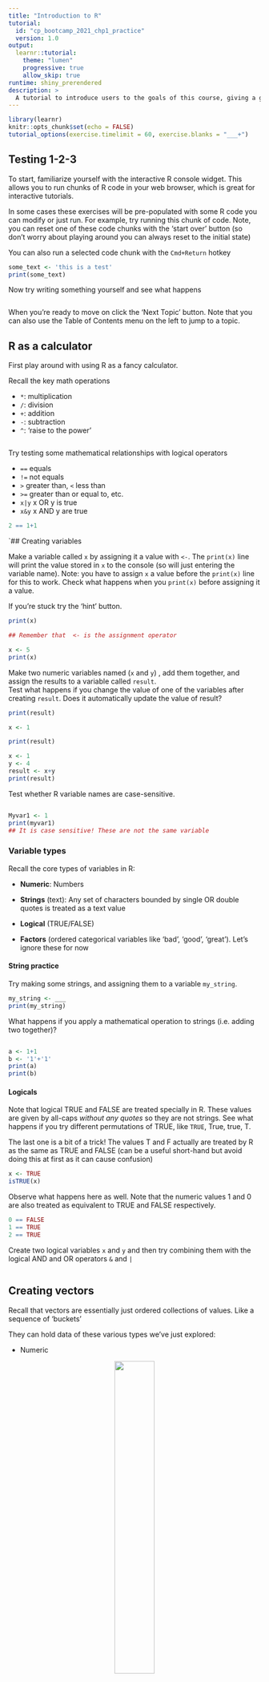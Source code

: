 ```yaml
---
title: "Introduction to R"
tutorial:
  id: "cp_bootcamp_2021_chp1_practice"
  version: 1.0
output: 
  learnr::tutorial:
    theme: "lumen"
    progressive: true
    allow_skip: true
runtime: shiny_prerendered
description: >
  A tutorial to introduce users to the goals of this course, giving a general idea of R and getting started with the curriculum
---
```



```r
library(learnr)
knitr::opts_chunk$set(echo = FALSE)
tutorial_options(exercise.timelimit = 60, exercise.blanks = "___+")
```

## Testing 1-2-3

To start, familiarize yourself with the interactive R console widget. This allows you to run chunks of R code in your web browser, which is great for interactive tutorials.

In some cases these exercises will be pre-populated with some R code you can modify or just run. For example, try running this chunk of code. Note, you can reset one of these code chunks with the 'start over' button (so don't worry about playing around you can always reset to the initial state)

You can also run a selected code chunk with the `Cmd+Return` hotkey

```r
some_text <- 'this is a test'
print(some_text)
```

Now try writing something yourself and see what happens

```r

```

When you're ready to move on click the 'Next Topic' button. Note that you can also use the Table of Contents menu on the left to jump to a topic.


## R as a calculator

First play around with using R as a fancy calculator. 

Recall the key math operations

- `*`: multiplication
- `/`: division
- `+`: addition
- `-`: subtraction
- `^`: 'raise to the power'

```r

```

Try testing some mathematical relationships with logical operators

- `==` equals
- `!=` not equals
- `>` greater than, `<` less than
- `>=` greater than or equal to, etc.
- `x|y` x OR y is true
- `x&y` x AND y are true

```r
2 == 1+1
```


`## Creating variables

Make a variable called `x` by assigning it a value with `<-`. The `print(x)` line will print the value stored in `x` to the console (so will just entering the variable name). Note: you have to assign `x` a value before the `print(x)` line for this to work. Check what happens when you `print(x)` before assigning it a value.

If you're stuck try the 'hint' button.


```r

print(x)
```

```r
## Remember that  <- is the assignment operator
```

```r
x <- 5
print(x)
```


Make two numeric variables named (`x` and `y`) , add them together, and assign the results to a variable called `result`.  
Test what happens if you change the value of one of the variables after creating `result`. Does it automatically update the value of result? 

```r

print(result)
```

```r
x <- 1

print(result)
```

```r
x <- 1
y <- 4
result <- x+y
print(result)
```


Test whether R variable names are case-sensitive. 

```r

```

```r
Myvar1 <- 1
print(myvar1)
## It is case sensitive! These are not the same variable
```


### Variable types

Recall the core types of variables in R:

- **Numeric**: Numbers

- **Strings** (text): Any set of characters bounded by single OR double quotes is treated as a text value

- **Logical** (TRUE/FALSE)

- **Factors** (ordered categorical variables like 'bad', 'good', 'great'). Let's ignore these for now


#### String practice

Try making some strings, and assigning them to a variable `my_string`.

```r
my_string <- ___
print(my_string)
```

What happens if you apply a mathematical operation to strings (i.e. adding two together)?
```r

```

```r
a <- 1+1
b <- '1'+'1'
print(a)
print(b)
```

#### Logicals

Note that logical TRUE and FALSE are treated specially in R. These values are given by all-caps *without any quotes* so they are not strings. See what happens if you try different permutations of TRUE, like `TRUE`, True, true, T.

The last one is a bit of a trick! The values T and F actually are treated by R as the same as TRUE and FALSE (can be a useful short-hand but avoid doing this at first as it can cause confusion)

```r
x <- TRUE
isTRUE(x)
```

Observe what happens here as well. Note that the numeric values 1 and 0 are also treated as equivalent to TRUE and FALSE respectively.

```r
0 == FALSE
1 == TRUE
2 == TRUE
```

Create two logical variables `x` and `y` and then try combining them with the logical AND and OR operators `&` and `|` 

```r

```


## Creating vectors

Recall that vectors are essentially just ordered collections of values. Like a sequence of 'buckets'

They can hold data of these various types we've just explored:

- Numeric

<center>
<img src="images/vector2.png" width="40%">
</center>

- Text (strings)

<center>
<img src="images/vector1.png" width="40%">
</center>

- Or boolean (TRUE/FALSE)

<center>
<img src="images/vector5-logical.png" width="40%">
</center>


Remember that you can use the `c()` function to combine values into a vector

**Note that all data in a vector has to be the same type!**

Try creating a vector called `vec` that holds the values `'a'` and `'b'`
```r

print(vec)
```


```r
vec <- c('a', 'b')
vec
```

What happens if you make a vector with a mix of numeric and string values?

```r


```

```r
c(1, 'c')
```


You can also use the `c()` function to add more values to an existing vector. Try adding another number to `vec`

```r
vec <- c(1, 2)
vec <- ___
print(vec)

```

```r
vec <- c(1, 2)
vec <- c(vec, 3)
print(vec)
```


You can also combine together vectors using `c()` (it's quite a flexible function!). Try combining the two vectors

```r
vec1 <- c(1, 2)
vec2 <- c(3, 4)
vec3 <- ___
print(vec3)

```

```r
vec1 <- c(1, 2)
vec2 <- c(3, 4)
vec3 <- c(vec1, vec2)
print(vec3)
```

What happens if you concatenate a string to a vector of numeric values?

```r
vec <- c(1, 2)
print(vec)
```

```r
vec <- c(1, 2)
vec <- c(vec, 'cat')
print(vec)
## All the elements turn to string
```

There are a number of specialized functions for making numeric vectors efficiently. For example, you can make a numeric sequence from `x` to `y` using `x:y`.

Try creating a vector containing all integers between 100 and 150, followed by those between -40 and -10.
```r

```

```r
c(1:10)
```

```r
c(100:150,-40:-10)
```


What happens if you use the `a:b` approach to make a vector, but the first number is larger than the second?
```r

```

```r
c(40:10)
## You get a decreasing series of numbers
```


What happens if you apply a math operation (e.g. add/subtract a number) to a vector of numbers?
```r
vec <- 1:10
```

```r
vec <- 1:10
vec+2
vec*2
## The operation is carried out element wise
```


Create a logical vector indicating which integers between 1 and 10 are divisible by 3 (Hint, `%%` is the 'modulus' function. `4 %% 2` is 0 because 4 is evenly divided by 2)
```r

```

```r
## Check if 6 is divisible by 3
6%%3==0
```

```r
c(1:10)%%3==0
```




## List practice

Recall that lists are basically like relaxed vectors, where the elements don't have to be the same type. You can create them with the `list()` function, and combine them with the `c()` function.

Make a list that includes a string, a number, and a vector as entries
```r
my_list <- ___
print(my_list)
```

```r
list('a',1, c(1,2,3))
```

Add some more elements to the beginning or end of the following list
```r
my_list <- list('a',1, c(1,2,3))
my_list <- ___
print(my_list)
```

```r
my_list <- list('a',1, c(1,2,3))
my_list <- list('cat', 'dog', my_list)
print(my_list)
```


Now let's make a list of lists! Create a list `a` with two lists inside it. 
```r
a <- 
a
a[1]
a[2]
```

```r
a <- list(list(1,2), list('a','b'))
```

